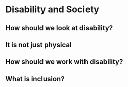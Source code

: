 # Disability and Society

## How should we look at disability? 

## It is not just physical

## How should we work with disability?

## What is inclusion?


